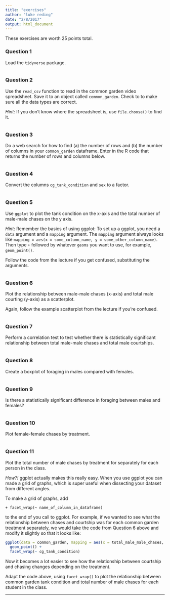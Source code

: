 ```yaml
---
title: "exercises"
author: "luke reding"
date: "2/8/2017"
output: html_document
---
```


These exercises are worth 25 points total.


### Question 1

Load the `tidyverse` package.

```r



```


### Question 2

Use the `read_csv` function to read in the common garden video spreadsheet. Save it to an object called `common_garden`. Check to to make sure all the data types are correct.

_Hint:_ If you don't know where the spreadsheet is, use `file.choose()` to find it.

```r



```



### Question 3

Do a web search for how to find (a) the number of rows and (b) the number of columns in your `common_garden` dataframe. Enter in the R code that returns the number of rows and columns below.


```r



```


### Question 4

Convert the columns `cg_tank_condition` and `sex` to a factor.

```r


```

### Question 5

Use `ggplot` to plot the tank condition on the x-axis and the total number of male-male chases on the y axis.

_Hint_: Remember the basics of using ggplot: To set up a ggplot, you need a `data` argument and a `mapping` argument. The `mapping` argument always looks like `mapping = aes(x = some_column_name, y = some_other_column_name)`. Then type `+` followed by whatever `geoms` you want to use, for example, `geom_point()`. 

Follow the code from the lecture if you get confused, substituting the arguments.

```r


```



### Question 6

Plot the relationship between male-male chases (x-axis) and total male courting (y-axis) as a scatterplot.

Again, follow the example scatterplot from the lecture if you're confused.

```r



```


### Question 7

Perform a correlation test to test whether there is statistically significant relationship between total male-male chases and total male courtships.

```r


```


### Question 8

Create a boxplot of foraging in males compared with females.

```r



```


### Question 9

Is there a statistically significant difference in foraging between males and females?

```r



```


### Question 10

Plot female-female chases by treatment.

```r



```


### Question 11

Plot the total number of male chases by treatment for separately for each person in the class.

_How?!_ ggplot actually makes this really easy. When you use ggplot you can made a grid of graphs, which is super useful when dissecting your dataset from different angles.

To make a grid of graphs, add 

```
+ facet_wrap(~ name_of_column_in_dataframe)
```

to the end of you call to ggplot. For example, if we wanted to see what the relationship between chases and courtship was for each common garden treatment separately, we would take the code from Question 6 above and modify it slightly so that it looks like:


```r

ggplot(data = common_garden, mapping = aes(x = total_male_male_chases, y = total_male_courting)) +
  geom_point() +
  facet_wrap(~ cg_tank_condition)

```

Now it becomes a lot easier to see how the relationship between courtship and chasing changes depending on the treatment.

Adapt the code above, using `facet_wrap()` to plot the relationship between common garden tank condition and total number of male chases for each student in the class.

-------------

```r



```






